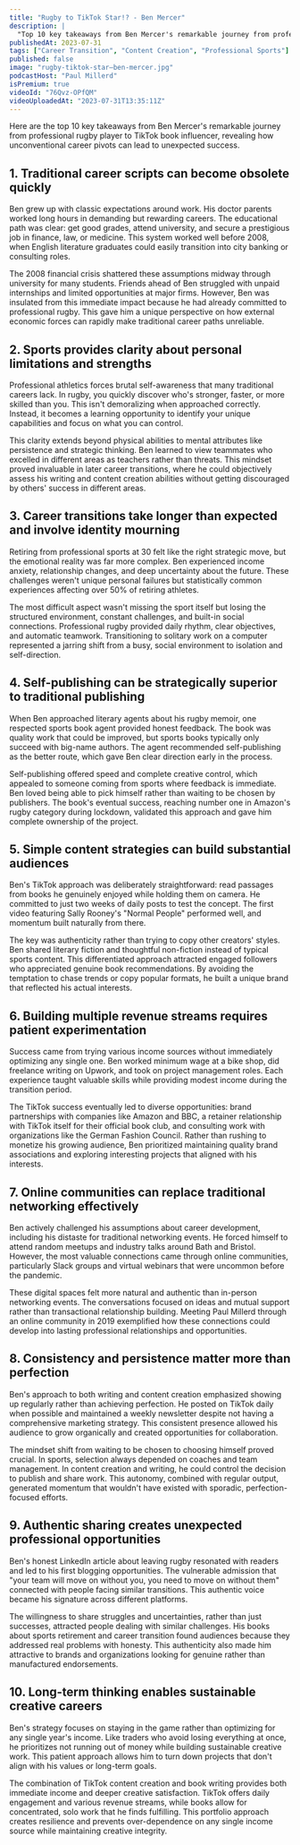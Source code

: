 ```yaml
---
title: "Rugby to TikTok Star!? - Ben Mercer"
description: |
  "Top 10 key takeaways from Ben Mercer's remarkable journey from professional rugby player to TikTok book influencer, revealing how unconventional career pivots can lead to unexpected success."
publishedAt: 2023-07-31
tags: ["Career Transition", "Content Creation", "Professional Sports"]
published: false
image: "rugby-tiktok-star–ben-mercer.jpg"
podcastHost: "Paul Millerd"
isPremium: true
videoId: "76Qvz-OPfQM"
videoUploadedAt: "2023-07-31T13:35:11Z"
---
```



<PodcastSummaryPageLayout frontmatter={frontmatter}>
Here are the top 10 key takeaways from Ben Mercer's remarkable journey from professional rugby player to TikTok book influencer, revealing how unconventional career pivots can lead to unexpected success.

## 1. Traditional career scripts can become obsolete quickly

Ben grew up with classic expectations around work. His doctor parents worked long hours in demanding but rewarding careers. The educational path was clear: get good grades, attend university, and secure a prestigious job in finance, law, or medicine. This system worked well before 2008, when English literature graduates could easily transition into city banking or consulting roles.

The 2008 financial crisis shattered these assumptions midway through university for many students. Friends ahead of Ben struggled with unpaid internships and limited opportunities at major firms. However, Ben was insulated from this immediate impact because he had already committed to professional rugby. This gave him a unique perspective on how external economic forces can rapidly make traditional career paths unreliable.

## 2. Sports provides clarity about personal limitations and strengths

Professional athletics forces brutal self-awareness that many traditional careers lack. In rugby, you quickly discover who's stronger, faster, or more skilled than you. This isn't demoralizing when approached correctly. Instead, it becomes a learning opportunity to identify your unique capabilities and focus on what you can control.

This clarity extends beyond physical abilities to mental attributes like persistence and strategic thinking. Ben learned to view teammates who excelled in different areas as teachers rather than threats. This mindset proved invaluable in later career transitions, where he could objectively assess his writing and content creation abilities without getting discouraged by others' success in different areas.

## 3. Career transitions take longer than expected and involve identity mourning

Retiring from professional sports at 30 felt like the right strategic move, but the emotional reality was far more complex. Ben experienced income anxiety, relationship changes, and deep uncertainty about the future. These challenges weren't unique personal failures but statistically common experiences affecting over 50% of retiring athletes.

The most difficult aspect wasn't missing the sport itself but losing the structured environment, constant challenges, and built-in social connections. Professional rugby provided daily rhythm, clear objectives, and automatic teamwork. Transitioning to solitary work on a computer represented a jarring shift from a busy, social environment to isolation and self-direction.

## 4. Self-publishing can be strategically superior to traditional publishing

When Ben approached literary agents about his rugby memoir, one respected sports book agent provided honest feedback. The book was quality work that could be improved, but sports books typically only succeed with big-name authors. The agent recommended self-publishing as the better route, which gave Ben clear direction early in the process.

Self-publishing offered speed and complete creative control, which appealed to someone coming from sports where feedback is immediate. Ben loved being able to pick himself rather than waiting to be chosen by publishers. The book's eventual success, reaching number one in Amazon's rugby category during lockdown, validated this approach and gave him complete ownership of the project.

## 5. Simple content strategies can build substantial audiences

Ben's TikTok approach was deliberately straightforward: read passages from books he genuinely enjoyed while holding them on camera. He committed to just two weeks of daily posts to test the concept. The first video featuring Sally Rooney's "Normal People" performed well, and momentum built naturally from there.

The key was authenticity rather than trying to copy other creators' styles. Ben shared literary fiction and thoughtful non-fiction instead of typical sports content. This differentiated approach attracted engaged followers who appreciated genuine book recommendations. By avoiding the temptation to chase trends or copy popular formats, he built a unique brand that reflected his actual interests.

## 6. Building multiple revenue streams requires patient experimentation

Success came from trying various income sources without immediately optimizing any single one. Ben worked minimum wage at a bike shop, did freelance writing on Upwork, and took on project management roles. Each experience taught valuable skills while providing modest income during the transition period.

The TikTok success eventually led to diverse opportunities: brand partnerships with companies like Amazon and BBC, a retainer relationship with TikTok itself for their official book club, and consulting work with organizations like the German Fashion Council. Rather than rushing to monetize his growing audience, Ben prioritized maintaining quality brand associations and exploring interesting projects that aligned with his interests.

## 7. Online communities can replace traditional networking effectively

Ben actively challenged his assumptions about career development, including his distaste for traditional networking events. He forced himself to attend random meetups and industry talks around Bath and Bristol. However, the most valuable connections came through online communities, particularly Slack groups and virtual webinars that were uncommon before the pandemic.

These digital spaces felt more natural and authentic than in-person networking events. The conversations focused on ideas and mutual support rather than transactional relationship building. Meeting Paul Millerd through an online community in 2019 exemplified how these connections could develop into lasting professional relationships and opportunities.

## 8. Consistency and persistence matter more than perfection

Ben's approach to both writing and content creation emphasized showing up regularly rather than achieving perfection. He posted on TikTok daily when possible and maintained a weekly newsletter despite not having a comprehensive marketing strategy. This consistent presence allowed his audience to grow organically and created opportunities for collaboration.

The mindset shift from waiting to be chosen to choosing himself proved crucial. In sports, selection always depended on coaches and team management. In content creation and writing, he could control the decision to publish and share work. This autonomy, combined with regular output, generated momentum that wouldn't have existed with sporadic, perfection-focused efforts.

## 9. Authentic sharing creates unexpected professional opportunities

Ben's honest LinkedIn article about leaving rugby resonated with readers and led to his first blogging opportunities. The vulnerable admission that "your team will move on without you, you need to move on without them" connected with people facing similar transitions. This authentic voice became his signature across different platforms.

The willingness to share struggles and uncertainties, rather than just successes, attracted people dealing with similar challenges. His books about sports retirement and career transition found audiences because they addressed real problems with honesty. This authenticity also made him attractive to brands and organizations looking for genuine rather than manufactured endorsements.

## 10. Long-term thinking enables sustainable creative careers

Ben's strategy focuses on staying in the game rather than optimizing for any single year's income. Like traders who avoid losing everything at once, he prioritizes not running out of money while building sustainable creative work. This patient approach allows him to turn down projects that don't align with his values or long-term goals.

The combination of TikTok content creation and book writing provides both immediate income and deeper creative satisfaction. TikTok offers daily engagement and various revenue streams, while books allow for concentrated, solo work that he finds fulfilling. This portfolio approach creates resilience and prevents over-dependence on any single income source while maintaining creative integrity.

</PodcastSummaryPageLayout>
